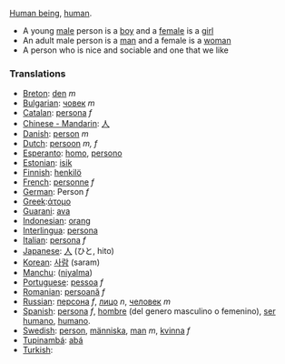 [[w:human being|Human being]], [[w:human|human]]. 

* A young [[male]] person is a [[boy]] and a [[female]] is a [[girl]]
* An adult male person is a [[man]] and a female is a [[woman]]
* A person who is nice and sociable and one that we like

===Translations===
*[[Breton]]: [[den]] ''m''
*[[Bulgarian]]: [[човек]] ''m''
*[[Catalan]]: [[persona]] ''f''
*[[Chinese - Mandarin]]: [[人]]
*[[Danish]]: [[person]] ''m''
*[[Dutch]]: [[persoon]] ''m, f''
*[[Esperanto]]: [[homo]], [[persono]]
*[[Estonian]]: [[isik]]
*[[Finnish]]: [[henkilö]]
*[[French]]: [[personne]] ''f''
*[[German]]: Person ''f''
*[[Greek]]:[[άτομο]]
*[[Guarani]]: [[ava]]
*[[Indonesian]]: [[orang]]
*[[Interlingua]]: [[persona]]
*[[Italian]]: [[persona]] ''f''
*[[Japanese]]: [[人]] (ひと, hito)
*[[Korean]]: [[사람]] (saram)
*[[Manchu]]: ([[niyalma]])
*[[Portuguese]]: [[pessoa]] ''f''
*[[Romanian]]: [[persoană]] ''f''
*[[Russian]]: [[персона]] ''f'', [[лицо]] ''n'', [[человек]] ''m''
*[[Spanish]]: [[persona]] ''f'', [[hombre]] (del genero masculino o femenino),  [[ser humano]], [[humano]].
*[[Swedish]]: [[person]], [[människa]], [[man]] ''m'', [[kvinna]] ''f''
*[[Tupinambá]]: [[abá]]
*[[Turkish]]: [[]]